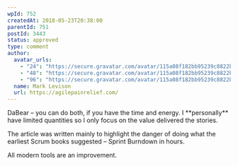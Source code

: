 ```yaml
---
wpId: 752
createdAt: 2018-05-23T20:38:00
parentId: 751
postId: 3443
status: approved
type: comment
author:
  avatar_urls:
    - "24": "https://secure.gravatar.com/avatar/115a08f182bb95239c8822b54b5c4235?s=24&d=mm&r=g"
    - "48": "https://secure.gravatar.com/avatar/115a08f182bb95239c8822b54b5c4235?s=48&d=mm&r=g"
    - "96": "https://secure.gravatar.com/avatar/115a08f182bb95239c8822b54b5c4235?s=96&d=mm&r=g"
  name: Mark Levison
  url: https://agilepainrelief.com/
---
```


DaBear – you can do both, if you have the time and energy. I \*\*personally\*\* have limited quantities so I only focus on the value delivered the stories.

The article was written mainly to highlight the danger of doing what the earliest Scrum books suggested – Sprint Burndown in hours.

All modern tools are an improvement.